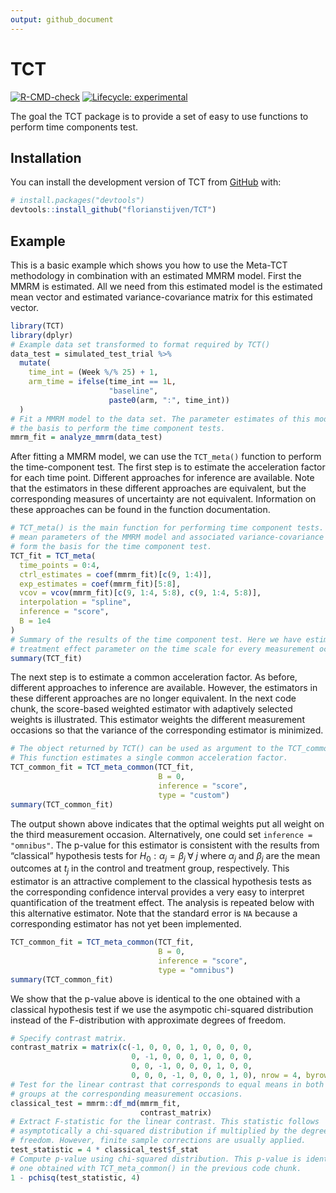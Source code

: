 ```yaml
---
output: github_document
---
```

# TCT 

<!-- badges: start -->
[![R-CMD-check](https://github.com/florianstijven/TCT/actions/workflows/R-CMD-check.yaml/badge.svg)](https://github.com/florianstijven/TCT/actions/workflows/R-CMD-check.yaml)
[![Lifecycle: experimental](https://img.shields.io/badge/lifecycle-experimental-orange.svg)](https://lifecycle.r-lib.org/articles/stages.html#experimental)
<!-- badges: end -->


The goal the TCT package is to provide a set of easy to use functions to
perform time components test. 

## Installation 

You can install the development version of TCT from
[GitHub](https://github.com/) with:

``` r
# install.packages("devtools")
devtools::install_github("florianstijven/TCT")
```
## Example 

This is a basic example which shows you how to use the Meta-TCT methodology in
combination with an estimated MMRM model. First the MMRM is estimated. All we
need from this estimated model is the estimated mean vector and estimated
variance-covariance matrix for this estimated vector.

```r
library(TCT)
library(dplyr)
# Example data set transformed to format required by TCT()
data_test = simulated_test_trial %>%
  mutate(
    time_int = (Week %/% 25) + 1,
    arm_time = ifelse(time_int == 1L,
                      "baseline",
                      paste0(arm, ":", time_int))
  )
# Fit a MMRM model to the data set. The parameter estimates of this model form
# the basis to perform the time component tests.
mmrm_fit = analyze_mmrm(data_test)
```

After fitting a MMRM model, we can use the `TCT_meta()` function to perform the
time-component test. The first step is to estimate the acceleration factor for each
time point. Different approaches for inference are available. Note that the
estimators in these different approaches are equivalent, but the corresponding
measures of uncertainty are not equivalent. Information on these approaches can
be found in the function documentation. 

```r
# TCT_meta() is the main function for performing time component tests. The estimated
# mean parameters of the MMRM model and associated variance-covariance matrix
# form the basis for the time component test.
TCT_fit = TCT_meta(
  time_points = 0:4,
  ctrl_estimates = coef(mmrm_fit)[c(9, 1:4)],
  exp_estimates = coef(mmrm_fit)[5:8],
  vcov = vcov(mmrm_fit)[c(9, 1:4, 5:8), c(9, 1:4, 5:8)],
  interpolation = "spline",
  inference = "score",
  B = 1e4
)
# Summary of the results of the time component test. Here we have estimated a
# treatment effect parameter on the time scale for every measurement occasion.
summary(TCT_fit)
```


The next step is to estimate a common acceleration factor. As before, different
approaches to inference are available. However, the estimators in these
different approaches are no longer equivalent. In the next code chunk, the
score-based weighted estimator with adaptively selected weights is illustrated.
This estimator weights the different measurement occasions so that the variance
of the corresponding estimator is minimized.

```r
# The object returned by TCT() can be used as argument to the TCT_common() function.
# This function estimates a single common acceleration factor.
TCT_common_fit = TCT_meta_common(TCT_fit,
                                 B = 0,
                                 inference = "score",
                                 type = "custom")
summary(TCT_common_fit)
```

The output shown above indicates that the optimal weights put all weight on the
third measurement occasion. Alternatively, one could set `inference =
"omnibus"`. The p-value for this estimator is consistent with the results from
"classical" hypothesis tests for $H_0: \alpha_j = \beta_j \; \forall \; j$ where
$\alpha_j$ and $\beta_j$ are the mean outcomes at $t_j$ in the control and
treatment group, respectively. This estimator is an attractive complement to the
classical hypothesis tests as the corresponding confidence interval provides a
very easy to interpret quantification of the treatment effect. The analysis is
repeated below with this alternative estimator. Note that the standard error is
`NA` because a corresponding estimator has not yet been implemented.

```r
TCT_common_fit = TCT_meta_common(TCT_fit,
                                 B = 0,
                                 inference = "score",
                                 type = "omnibus")
summary(TCT_common_fit)
```

We show that the p-value above is identical to the one obtained with a classical
hypothesis test if we use the asympotic chi-squared distribution instead of the
F-distribution with approximate degrees of freedom.

```r
# Specify contrast matrix. 
contrast_matrix = matrix(c(-1, 0, 0, 0, 1, 0, 0, 0, 0,
                           0, -1, 0, 0, 0, 1, 0, 0, 0,
                           0, 0, -1, 0, 0, 0, 1, 0, 0,
                           0, 0, 0, -1, 0, 0, 0, 1, 0), nrow = 4, byrow = TRUE)
# Test for the linear contrast that corresponds to equal means in both treatment
# groups at the corresponding measurement occasions.
classical_test = mmrm::df_md(mmrm_fit,
                             contrast_matrix)
# Extract F-statistic for the linear contrast. This statistic follows
# asymptotically a chi-squared distribution if multiplied by the degrees of
# freedom. However, finite sample corrections are usually applied.
test_statistic = 4 * classical_test$f_stat
# Compute p-value using chi-squared distribution. This p-value is identical to the
# one obtained with TCT_meta_common() in the previous code chunk.
1 - pchisq(test_statistic, 4)
```


